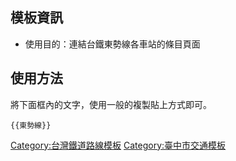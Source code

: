 {{鐵道路線
| 模板名稱 = 東勢線
| 名稱 = [[臺灣鐵路管理局]][[東勢線]]（已廢止）
| 代表色 = {{臺鐵顏色}}
| 背景顏色 = #FFFFFF
| 車站列表 = （[[臺中線]] ←） [[豐原車站 (台灣)|豐原]] - [[豐原北號誌站|豐原北號誌]] - [[朴口車站|朴口]] - [[石岡車站 (台灣)|石岡]] - [[梅子車站|梅子]]  - [[東勢車站|東勢]]
}}

<noinclude>
==模板資訊==
*使用目的：連結台鐵東勢線各車站的條目頁面
==使用方法==
將下面框內的文字，使用一般的複製貼上方式即可。
<pre>{{東勢線}}</pre>

[[Category:台灣鐵道路線模板]]
[[Category:臺中市交通模板]]
</noinclude>